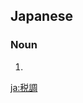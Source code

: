 ==Japanese==
{{ja-kanjitab|ぜい|ちょう|yomi=on}}

===Noun===
{{ja-noun|ぜいちょう}}

# {{abbreviation of|税制調査会|lang=ja}}

[[ja:税調]]